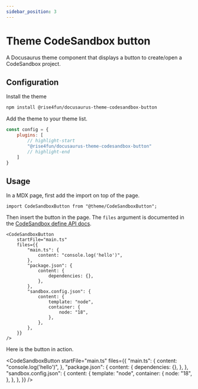 ```yaml
---
sidebar_position: 3
---
```



# Theme CodeSandbox button

A Docusaurus theme component that displays a button to create/open a CodeSandbox project.

## Configuration

Install the theme

```bash npm2yarn
npm install @rise4fun/docusaurus-theme-codesandbox-button
```

Add the theme to your theme list.

```js
const config = {
    plugins: [
        // highlight-start
        "@rise4fun/docusaurus-theme-codesandbox-button"
        // highlight-end
    ]
}
```

## Usage

In a MDX page, first add the import on top of the page.

```tsx
import CodeSandboxButton from "@theme/CodeSandboxButton";
```

Then insert the button in the page. The `files` argument is documented in the [CodeSandbox define API docs](https://codesandbox.io/docs/learn/getting-started/your-first-sandbox#define-api).

```tsx
<CodeSandboxButton
    startFile="main.ts"
    files={{
        "main.ts": {
            content: "console.log('hello')",
        },
        "package.json": {
            content: {
                dependencies: {},
            },
        },
        "sandbox.config.json": {
            content: {
                template: "node",
                container: {
                    node: "18",
                },
            },
        },
    }}
/>
```

Here is the button in action.

<CodeSandboxButton
    startFile="main.ts"
    files={{
        "main.ts": {
            content: "console.log('hello')",
        },
        "package.json": {
            content: {
                dependencies: {},
            },
        },
        "sandbox.config.json": {
            content: {
                template: "node",
                container: {
                    node: "18",
                },
            },
        },
    }}
/>
